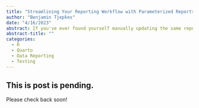 ```yaml
---
title: "Streamlining Your Reporting Workflow with Parameterized Reports in R"
author: "Benjamin Tjepkes"
date: "4/16/2023"
abstract: If you've ever found yourself manually updating the same report with different inputs over and over again, parameterized reports in R can help.
abstract-title: ""
categories:
  - R
  - Quarto
  - Data Reporting
  - Testing
---
```


## This is post is pending.

Please check back soon!